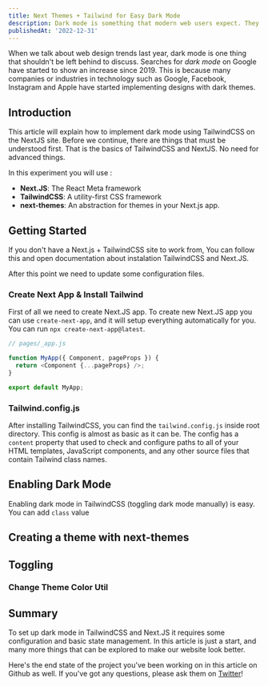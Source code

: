 ```yaml
---
title: Next Themes + Tailwind for Easy Dark Mode
description: Dark mode is something that modern web users expect. They don't know that making dark mode is quite time consuming, they just say we need dark mode! As developers we realize that dark mode is indeed a good thing to implement.
publishedAt: '2022-12-31'
---
```


When we talk about web design trends last year, dark mode is one thing that shouldn't be left behind to discuss. Searches for <i>dark mode</i> on Google have started to show an increase since 2019. This is because many companies or industries in technology such as Google, Facebook, Instagram and Apple have started implementing designs with dark themes.

## Introduction

This article will explain how to implement dark mode using TailwindCSS on the NextJS site. Before we continue, there are things that must be understood first. That is the basics of TailwindCSS and NextJS. No need for advanced things.

In this experiment you will use :

- <b>Next.JS</b>: The React Meta framework
- <b>TailwindCSS</b>: A utility-first CSS framework
- <b>next-themes</b>: An abstraction for themes in your Next.js app.

## Getting Started

If you don't have a Next.js + TailwindCSS site to work from, You can follow this and open documentation about instalation TailwindCSS and Next.JS.

After this point we need to update some configuration files.

### Create Next App & Install Tailwind

First of all we need to create Next.JS app. To create new Next.JS app you can use `create-next-app`, and it will setup everything automatically for you. You can run `npx create-next-app@latest`.

```ts
// pages/_app.js

function MyApp({ Component, pageProps }) {
  return <Component {...pageProps} />;
}

export default MyApp;
```

### Tailwind.config.js

After installing TailwindCSS, you can find the `tailwind.config.js` inside root directory. This config is almost as basic as it can be. The config has a `content` property that used to check and configure paths to all of your HTML templates, JavaScript components, and any other source files that contain Tailwind class names.

## Enabling Dark Mode

Enabling dark mode in TailwindCSS (toggling dark mode manually) is easy. You can add `class` value

## Creating a theme with next-themes

## Toggling

### Change Theme Color Util

## Summary

To set up dark mode in TailwindCSS and Next.JS it requires some configuration and basic state management. In this article is just a start, and many more things that can be explored to make our website look better.

Here's the end state of the project you've been working on in this article on Github
as well.
If you've got any questions, please ask them on [Twitter](http://twiter.com/dava770)!
